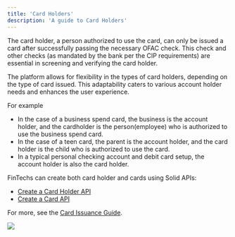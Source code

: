 ```yaml
---
title: 'Card Holders'
description: 'A guide to Card Holders'
---
```


The card holder, a person authorized to use the card, can only be issued a card after successfully passing the necessary OFAC check. This check and other checks (as mandated by the bank per the CIP requirements) are essential in screening and verifying the card holder.

The platform allows for flexibility in the types of card holders, depending on the type of card issued. This adaptability caters to various account holder needs and enhances the user experience.

For example
- In the case of a business spend card, the business is the account holder, and the cardholder is the person(employee) who is authorized to use the business spend card. 
- In the case of a teen card, the parent is the account holder, and the card holder is the child who is authorized to use the card.
- In a typical personal checking account and debit card setup, the account holder is also the card holder.

FinTechs can create both card holder and cards using Solid APIs:
- [Create a Card Holder API](/v2/api-reference/card-holders/create-a-card-holder)
- [Create a Card API](/v2/api-reference/cards/create-a-card)

For more, see the [Card Issuance Guide](/card-issuance/introduction).


<Frame caption="Card Holder hierarchy" type="glass">
  <img src="/images/Card-Holders.svg" />
</Frame>